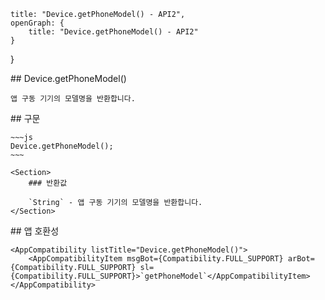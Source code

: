 
    title: "Device.getPhoneModel() - API2",
    openGraph: {
        title: "Device.getPhoneModel() - API2"
    }
}

<Section>
    ## Device.getPhoneModel()

    앱 구동 기기의 모델명을 반환합니다.
</Section>
<Section>
    ## 구문

    ~~~js
    Device.getPhoneModel();
    ~~~

    <Section>
        ### 반환값

        `String` - 앱 구동 기기의 모델명을 반환합니다.
    </Section>
</Section>
<Section>
    ## 앱 호환성

    <AppCompatibility listTitle="Device.getPhoneModel()">
        <AppCompatibilityItem msgBot={Compatibility.FULL_SUPPORT} arBot={Compatibility.FULL_SUPPORT} sl={Compatibility.FULL_SUPPORT}>`getPhoneModel`</AppCompatibilityItem>
    </AppCompatibility>
</Section>